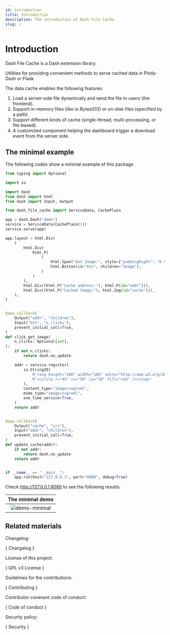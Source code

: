 ```yaml
---
id: introduction
title: Introduction
description: The introduction of Dash File Cache.
slug: /
---
```




# Introduction

Dash File Cache is a Dash extension library.

Utilities for providing convenient methods to serve cached data in Plotly-Dash or Flask.

The data cache enables the following features:

1. Load a server-side file dynamically and send the file to users (the frontend).
2. Support in-memory files (like io.BytesIO()) or on-disk files (specified by a path).
3. Support different kinds of cache (single-thread, multi-processing, or file-based).
4. A customized component helping the dashboard trigger a download event from the server side.

## The minimal example

The following codes show a minimal example of this package

```python
from typing import Optional

import io

import dash
from dash import html
from dash import Input, Output

from dash_file_cache import ServiceData, CachePlain

app = dash.Dash("demo")
service = ServiceData(CachePlain(1))
service.serve(app)

app.layout = html.Div(
    (
        html.Div(
            html.P(
                (
                    html.Span("Get Image:", style={"paddingRight": "0.5rem"}),
                    html.Button(id="btn", children="Image"),
                )
            )
        ),
        html.Div((html.P("Cache address:"), html.P(id="addr"))),
        html.Div((html.P("Cached Image:"), html.Img(id="cache"))),
    ),
)


@app.callback(
    Output("addr", "children"),
    Input("btn", "n_clicks"),
    prevent_initial_call=True,
)
def click_get_image(
    n_clicks: Optional[int],
):
    if not n_clicks:
        return dash.no_update

    addr = service.register(
        io.StringIO(
            R'<svg height="100" width="100" xmlns="http://www.w3.org/2000/svg">'
            R'<circle r="45" cx="50" cy="50" fill="red" /></svg>'
        ),
        content_type="image/svg+xml",
        mime_type="image/svg+xml",
        one_time_service=True,
    )
    return addr


@app.callback(
    Output("cache", "src"),
    Input("addr", "children"),
    prevent_initial_call=True,
)
def update_cache(addr):
    if not addr:
        return dash.no_update
    return addr


if __name__ == "__main__":
    app.run(host="127.0.0.1", port="8080", debug=True)
```

Check http://127.0.0.1:8080 to see the following results:

|                                                                The minimal demo                                                                 |
| :---------------------------------------------------------------------------------------------------------------------------------------------: |
| <img alt="demo-minimal" className="ondark-inv" src="https://raw.githubusercontent.com/cainmagi/dash-file-cache/main/display/demo-minimal.png"/> |

## Related materials

Changelog:

<p>
  {
    <DarkButton
      to="https://github.com/cainmagi/dash-file-cache/blob/main/Changelog.md"
      icon={octClock16}
    >
      Changelog
    </DarkButton>
  }
</p>

License of this project:

<p>
  {
    <DarkButton
      to="https://github.com/cainmagi/dash-file-cache/blob/main/LICENSE"
      icon={octLaw16}
    >
      GPL v3 License
    </DarkButton>
  }
</p>

Guidelines for the contributions:

<p>
  {
    <DarkButton
      to="https://github.com/cainmagi/dash-file-cache/blob/main/CONTRIBUTING.md"
      icon={octRepoForked16}
    >
      Contributing
    </DarkButton>
  }
</p>

Contributor covenant code of conduct:

<p>
  {
    <DarkButton
      to="https://github.com/cainmagi/dash-file-cache/blob/main/CODE_OF_CONDUCT.md"
      icon={octShareAndroid16}
    >
      Code of conduct
    </DarkButton>
  }
</p>

Security policy:

<p>
  {
    <DarkButton
      to="https://github.com/cainmagi/dash-file-cache/blob/main/SECURITY.md"
      icon={octiconShield16}
    >
      Security
    </DarkButton>
  }
</p>

